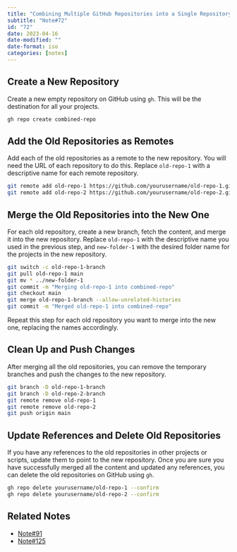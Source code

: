 ```yaml
---
title: "Combining Multiple GitHub Repositories into a Single Repository"
subtitle: "Note#72"
id: "72"
date: 2023-04-16
date-modified: ""
date-format: iso
categories: [notes]
---
```

## Create a New Repository

Create a new empty repository on GitHub using `gh`. This will be the destination for all your projects.

```bash
gh repo create combined-repo
```

## Add the Old Repositories as Remotes

Add each of the old repositories as a remote to the new repository. You will need the URL of each repository to do this. Replace `old-repo-1` with a descriptive name for each remote repository.

```bash
git remote add old-repo-1 https://github.com/yourusername/old-repo-1.git
git remote add old-repo-2 https://github.com/yourusername/old-repo-2.git
```

## Merge the Old Repositories into the New One

For each old repository, create a new branch, fetch the content, and merge it into the new repository. Replace `old-repo-1` with the descriptive name you used in the previous step, and `new-folder-1` with the desired folder name for the projects in the new repository.

```bash
git switch -c old-repo-1-branch
git pull old-repo-1 main
git mv * ../new-folder-1
git commit -m "Merging old-repo-1 into combined-repo"
git checkout main
git merge old-repo-1-branch --allow-unrelated-histories
git commit -m "Merged old-repo-1 into combined-repo"
```

Repeat this step for each old repository you want to merge into the new one, replacing the names accordingly.

## Clean Up and Push Changes

After merging all the old repositories, you can remove the temporary branches and push the changes to the new repository.

```bash
git branch -D old-repo-1-branch
git branch -D old-repo-2-branch
git remote remove old-repo-1
git remote remove old-repo-2
git push origin main
```

## Update References and Delete Old Repositories

If you have any references to the old repositories in other projects or scripts, update them to point to the new repository. Once you are sure you have successfully merged all the content and updated any references, you can delete the old repositories on GitHub using `gh`.

```bash
gh repo delete yourusername/old-repo-1 --confirm
gh repo delete yourusername/old-repo-2 --confirm
```

## Related Notes

* [Note#91](/notes/91)
* [Note#125](/notes/125)
